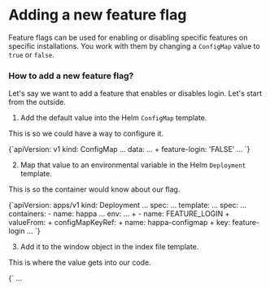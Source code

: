 
<Meta title='Development/Recipes/New Feature Flag' />

# Adding a new feature flag

Feature flags can be used for enabling or disabling specific features on specific installations. You work with them by changing a `ConfigMap` value to `true` or `false`.

### How to add a new feature flag?

Let's say we want to add a feature that enables or disables login. Let's start from the outside.

1. Add the default value into the Helm `ConfigMap` template.

This is so we could have a way to configure it.

<FileBlock fileName='helm/happa/templates/configmap.yaml'>
  {`apiVersion: v1
kind: ConfigMap
...
data:
  ...
+  feature-login: 'FALSE'
  ...
  `}
</FileBlock>

2. Map that value to an environmental variable in the Helm `Deployment` template.

This is so the container would know about our flag.

<FileBlock fileName='helm/happa/templates/deployment.yaml'>
  {`apiVersion: apps/v1
kind: Deployment
...
spec:
  ...
  template:
    ...
    spec:
      ...
      containers:
      - name: happa
        ...
        env:
        ...
+        - name: FEATURE_LOGIN
+          valueFrom:
+          configMapKeyRef:
+            name: happa-configmap
+            key: feature-login
        ...
`}
</FileBlock>

3. Add it to the window object in the index file template.

This is where the value gets into our code.

<FileBlock fileName='src/index.ejs'>
  {`<!DOCTYPE html>
<html>
    ...
    <script>
        ...
        window.featureFlags = {
                ...
+            FEATURE_LOGIN: <%= FEATURE_LOGIN %>,
                ...
        };
        ...
`}
</FileBlock>

4. Add it to the container startup script.

This is so the correct value arrives in the index file when the container starts.

<FileBlock fileName='scripts/start.sh'>
  {`#!/bin/sh
...
+ if [ "$FEATURE_LOGIN" = "TRUE" ]; then
+   sed -i "s|FEATURE_LOGIN: .\*|FEATURE_LOGIN: true,|" /www/index.html
+ else
+   sed -i "s|FEATURE_LOGIN: .\*|FEATURE_LOGIN: false,|" /www/index.html
+ fi
  ...`}
</FileBlock>

5. Define the new variable type in the window type definitions.

This is so TypeScript would know about our new flag.

<FileBlock fileName='src/@types/global.d.ts'>
  {`...
interface IFeatureFlags {
    ...
+    FEATURE_LOGIN: boolean;
    ...
}
...`}
</FileBlock>

6. Add it in the internal feature flags data structure.

This what you'll use in your code.

Add the new flag name to the `Feature` type union.

<FileBlock fileName='src/shared/featureFlags.ts'>
  {`...
export type Feature =
    ...
    | 'Login';
...`}
</FileBlock>

Add the flag's configuration.

<FileBlock fileName='src/shared/featureFlags.ts'>
  {`...
+    Login: {
         // This is the default value of the flag.
+        enabled: false,
         // This is what's setting the flag's value from the environment.
+        init: () => window.featureFlags.FEATURE_LOGIN,
+    },
};
...`}
</FileBlock>

If you wish to make the flag configurable through the admin `Experiments` page, you can also configure that here.

<FileBlock fileName='src/shared/featureFlags.ts'>
  {`...
    Login: {
        enabled: false,
        init: () => window.featureFlags.FEATURE_LOGIN,
        // The name that will appear on the 'Experiments' page
+        experimentName: 'Customer Single Sign-On',
        // Whether the value should be persisted between sessions or not.
+        persist: true,
    },
};
...`}
</FileBlock>

7. Add it to the webpack configuration.

This is the default value that will be used during development.

<FileBlock fileName='webpack.common.js'>
  {`...
const makeFeatureFlags = () => {
    const defaults = {
            ...
+        FEATURE_LOGIN: false,
            ...
    };
    ...
...`}
</FileBlock>

8. Add it to the jest configuration.

This is the default value that will be used in tests.

<FileBlock fileName='webpack.common.js'>
  {`...
module.exports = {
    ...
    featureFlags: {
            ...
+         FEATURE_LOGIN: true,
            ...
    },
    ...
...`}
</FileBlock>

9. Still there? Add it to the Circle CI config file.

<FileBlock fileName='.circleci/config.yml'>
  {`...
workflows:
  ...
  jobs:
    ...
    build-container:
      ...
      - run:
          name: Launch container for tests
          command: |
            set -x
            docker run --name happa-branch \\
              ...
              -e FEATURE_LOGIN=TRUE \\
              ...
...`}
</FileBlock>

10. Use it in code

<FileBlock fileName='YourFile.ts'>
  {`import * as featureFlags from 'shared/featureFlags';
...
    function doSomething() {
        if (featureFlags.flags.Login.enabled) {
            doSomeOtherThing();
        } else {
            doSomeAnotherThing();
        }
    }
...`}
</FileBlock>

